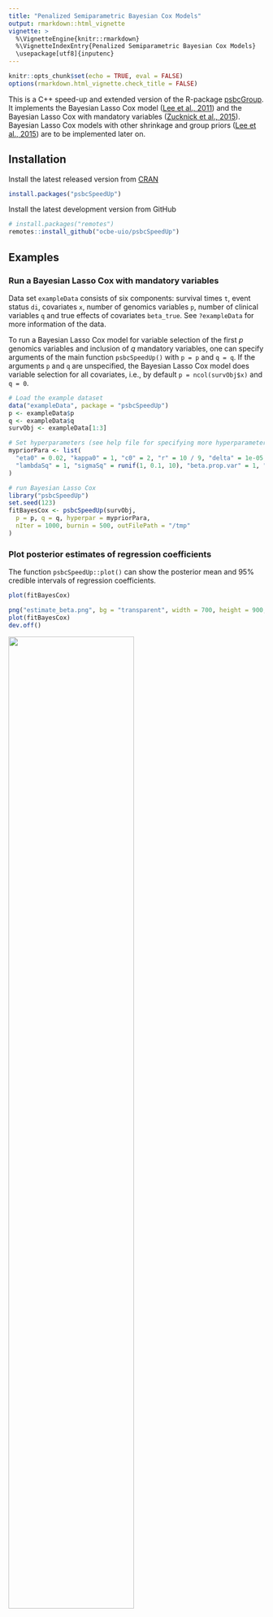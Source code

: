 ```yaml
---
title: "Penalized Semiparametric Bayesian Cox Models"
output: rmarkdown::html_vignette
vignette: >
  %\VignetteEngine{knitr::rmarkdown}
  %\VignetteIndexEntry{Penalized Semiparametric Bayesian Cox Models}
  \usepackage[utf8]{inputenc}
---
```


```r
knitr::opts_chunk$set(echo = TRUE, eval = FALSE)
options(rmarkdown.html_vignette.check_title = FALSE)
```

This is a C++ speed-up and extended version of the R-package [psbcGroup](https://CRAN.R-project.org/package=psbcGroup).
It implements the Bayesian Lasso Cox model ([Lee et al., 2011](https://doi.org/10.2202/1557-4679.1301)) and the Bayesian Lasso Cox with mandatory variables ([Zucknick et al., 2015](https://doi.org/10.1002/bimj.201400160)).
Bayesian Lasso Cox models with other shrinkage and group priors ([Lee et al., 2015](https://doi.org/10.1002/sam.11266)) are to be implemented later on.

## Installation

Install the latest released version from [CRAN](https://CRAN.R-project.org/package=psbcSpeedUp)

```r
install.packages("psbcSpeedUp")
```

Install the latest development version from GitHub

```r
# install.packages("remotes")
remotes::install_github("ocbe-uio/psbcSpeedUp")
```

## Examples

### Run a Bayesian Lasso Cox with mandatory variables

Data set `exampleData` consists of six components:
survival times `t`,
event status `di`,
covariates `x`,
number of genomics variables `p`,
number of clinical variables `q` and
true effects of covariates `beta_true`.
See `?exampleData` for more information of the data.

To run a Bayesian Lasso Cox model for variable selection of the first $p$ genomics variables and inclusion of $q$ mandatory variables, one can specify arguments of the main function `psbcSpeedUp()` with `p = p` and `q = q`.
If the arguments `p` and `q` are unspecified, the Bayesian Lasso Cox model does variable selection for all covariates, i.e., by default `p = ncol(survObj$x)` and `q = 0`.

```r
# Load the example dataset
data("exampleData", package = "psbcSpeedUp")
p <- exampleData$p
q <- exampleData$q
survObj <- exampleData[1:3]

# Set hyperparameters (see help file for specifying more hyperparameters)
mypriorPara <- list(
  "eta0" = 0.02, "kappa0" = 1, "c0" = 2, "r" = 10 / 9, "delta" = 1e-05,
  "lambdaSq" = 1, "sigmaSq" = runif(1, 0.1, 10), "beta.prop.var" = 1, "beta.clin.var" = 1
)

# run Bayesian Lasso Cox
library("psbcSpeedUp")
set.seed(123)
fitBayesCox <- psbcSpeedUp(survObj,
  p = p, q = q, hyperpar = mypriorPara,
  nIter = 1000, burnin = 500, outFilePath = "/tmp"
)
```


### Plot posterior estimates of regression coefficients

The function `psbcSpeedUp::plot()` can show the posterior mean and 95% credible intervals of regression coefficients.

```r
plot(fitBayesCox)
```
```r
png("estimate_beta.png", bg = "transparent", width = 700, height = 900, res = 200)
plot(fitBayesCox)
dev.off()
```

<img src="../man/figures/estimate_beta.png" width="70%" />


### Plot time-dependent Brier scores

The function `psbcSpeedUp::plotBrier()` can show the time-dependent Brier scores based on posterior mean of coefficients or Bayesian model averaging.

```r
plotBrier(fitBayesCox, times = 80)
```
```r
png("estimate_brier.png", bg = "transparent", width = 1000, height = 700, res = 200)
plotBrier(fitBayesCox, times = 80)
dev.off()
```

```
##     Null.model Bayesian.Cox
## IBS  0.2089742   0.08276646
```

<img src="../man/figures/estimate_brier.png" width="70%" />


### Predict survival probabilities and cumulative hazards

The function `psbcSpeedUp::predict()` can estimate the survival probabilities and cumulative hazards.

```r
predict(fitBayesCox, type = c("cumhazard", "survival"))
```
```
##        observation   times cumhazard  survival
##              <int>   <num>     <num>     <num>
##     1:           1   0.264  8.39e-06  1.00e+00
##     2:           2   0.264  4.09e-05  1.00e+00
##     3:           3   0.264  4.84e-05  1.00e+00
##     4:           4   0.264  2.44e-05  1.00e+00
##     5:           5   0.264  7.22e-05  1.00e+00
##    ---                                        
## 39996:         196 107.641  2.18e+00  1.14e-01
## 39997:         197 107.641  6.28e-01  5.34e-01
## 39998:         198 107.641  4.95e+01  3.15e-22
## 39999:         199 107.641  4.17e+02 9.71e-182
## 40000:         200 107.641  3.00e-01  7.41e-01
```

## References

> Kyu Ha Lee, Sounak Chakraborty, Jianguo Sun (2011).
> Bayesian variable selection in semiparametric proportional hazards model for high dimensional survival data.
> _The International Journal of Biostatistics_, 7:1. DOI: [10.2202/1557-4679.1301](https://doi.org/10.2202/1557-4679.1301).

> Kyu Ha Lee, Sounak Chakraborty, Jianguo Sun (2015).
> Survival prediction and variable selection with simultaneous shrinkage and grouping priors.
> _Statistical Analysis and Data Mining_, 8:114-127. DOI:[10.1002/sam.11266](https://doi.org/10.1002/sam.11266).

> Manuela Zucknick, Maral Saadati, Axel Benner (2015).
> Nonidentical twins: Comparison of frequentist and Bayesian lasso for Cox models.
> _Biometrical Journal_, 57:959-981. DOI:[10.1002/bimj.201400160](https://doi.org/10.1002/bimj.201400160).


